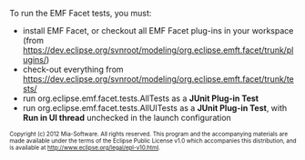To run the EMF Facet tests, you must:
* install EMF Facet, or checkout all EMF Facet plug-ins in your workspace (from https://dev.eclipse.org/svnroot/modeling/org.eclipse.emft.facet/trunk/plugins/)
* check-out everything from https://dev.eclipse.org/svnroot/modeling/org.eclipse.emft.facet/trunk/tests/
* run org.eclipse.emf.facet.tests.AllTests as a '''JUnit Plug-in Test'''
* run org.eclipse.emf.facet.tests.AllUITests as a '''JUnit Plug-in Test''', with '''Run in UI thread''' unchecked in the launch configuration

<font size="-2">
Copyright (c) 2012 Mia-Software.
All rights reserved. This program and the accompanying materials
are made available under the terms of the Eclipse Public License v1.0
which accompanies this distribution, and is available at
http://www.eclipse.org/legal/epl-v10.html.
</font>
